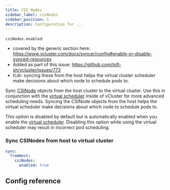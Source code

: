 ```yaml
---
title: CSI Nodes
sidebar_label: csiNodes
sidebar_position: 5
description: Configuration for ...
---
```



`csiNodes.enabled`:
- covered by the generic section here: https://www.vcluster.com/docs/syncer/config#enable-or-disable-synced-resources
- Added as part of this issue: https://github.com/loft-sh/vcluster/issues/773
- tl;dr: syncing these from the host helps the virtual cluster scheduler make decisions about which node to schedule pods to.

Sync [CSINode](https://kubernetes.io/docs/reference/kubernetes-api/config-and-storage-resources/csi-node-v1/) objects from the host cluster to the virtual cluster. Use this in conjunction with the [virtual scheduler](/vcluster/vcluster-yaml/control-plane/deployment/advanced/virtual-scheduler) inside of vCluster for more advanced scheduling needs. Syncing the CSINode objects from the host helps the virtual scheduler make decisions about which node to schedule pods to.

This option is disabled by default but is automatically enabled when you enable the [virtual scheduler](/vcluster/vcluster-yaml/control-plane/deployment/advanced/virtual-scheduler). Disabling this option while using the virtual scheduler may result in incorrect pod scheduling.

### Sync CSINodes from host to virtual cluster

```YAML
sync:
  fromHost:
    csiNodes:
      enabled: true
```

## Config reference

<EnableSwitch/>